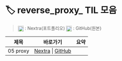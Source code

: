# 🏷️ reverse_proxy_ TIL 모음

> <img src="/vercel.svg" width="18" style="vertical-align:middle" /> : Nextra(포트폴리오)   <img src="/github.svg" width="18" style="vertical-align:middle" /> : GitHub(원본)

| 제목 | 바로가기 | 요약 |
|------|----------|------|
| 05 proxy | [Nextra](/til/til-2025/til-07/05-proxy) \| [GitHub](https://github.com/MinHyeok-lee1/TIL/blob/main/2025/07/05-proxy.md) |  |
